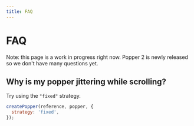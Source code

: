 ```yaml
---
title: FAQ
---
```


# FAQ

Note: this page is a work in progress right now. Popper 2 is newly released so
we don't have many questions yet.

## Why is my popper jittering while scrolling?

Try using the `"fixed"` strategy.

```js
createPopper(reference, popper, {
  strategy: 'fixed',
});
```

